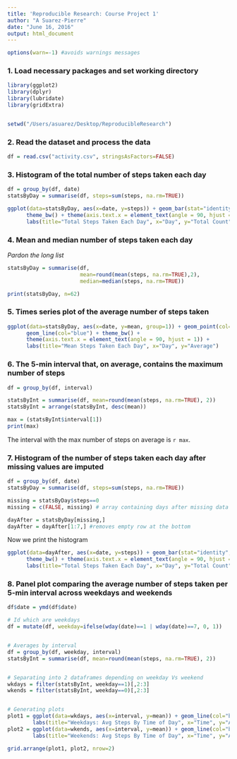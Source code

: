 ```yaml
---
title: 'Reproducible Research: Course Project 1'
author: "A Suarez-Pierre"
date: "June 16, 2016"
output: html_document
---
```


```r
options(warn=-1) #avoids warnings messages
```

### 1. Load necessary packages and set working directory
```r
library(ggplot2)
library(dplyr)
library(lubridate)
library(gridExtra)


setwd("/Users/asuarez/Desktop/ReproducibleResearch")
```


### 2. Read the dataset and process the data
```r
df = read.csv("activity.csv", stringsAsFactors=FALSE)
```



### 3. Histogram of the total number of steps taken each day
```r
df = group_by(df, date)
statsByDay = summarise(df, steps=sum(steps, na.rm=TRUE))

ggplot(data=statsByDay, aes(x=date, y=steps)) + geom_bar(stat="identity", fill="blue") + 
      theme_bw() + theme(axis.text.x = element_text(angle = 90, hjust = 1)) + 
      labs(title="Total Steps Taken Each Day", x="Day", y="Total Count")
```


### 4. Mean and median number of steps taken each day
*Pardon the long list*
```r
statsByDay = summarise(df, 
                       mean=round(mean(steps, na.rm=TRUE),2), 
                       median=median(steps, na.rm=TRUE))

print(statsByDay, n=62)
```


### 5. Times series plot of the average number of steps taken 
```r
ggplot(data=statsByDay, aes(x=date, y=mean, group=1)) + geom_point(col="blue") + 
      geom_line(col="blue") + theme_bw() + 
      theme(axis.text.x = element_text(angle = 90, hjust = 1)) + 
      labs(title="Mean Steps Taken Each Day", x="Day", y="Average")
```


### 6. The 5-min interval that, on average, contains the maximum number of steps
```r
df = group_by(df, interval)

statsByInt = summarise(df, mean=round(mean(steps, na.rm=TRUE), 2))
statsByInt = arrange(statsByInt, desc(mean))

max = (statsByInt$interval[1])
print(max)
```

The interval with the max number of steps on average is `r max`.


### 7. Histogram of the number of steps taken each day after missing values are imputed
```r
df = group_by(df, date)
statsByDay = summarise(df, steps=sum(steps, na.rm=TRUE))

missing = statsByDay$steps==0
missing = c(FALSE, missing) # array containing days after missing data

dayAfter = statsByDay[missing,]
dayAfter = dayAfter[1:7,] #removes empty row at the bottom
```

Now we print the histogram
```r
ggplot(data=dayAfter, aes(x=date, y=steps)) + geom_bar(stat="identity", fill="blue") + 
      theme_bw() + theme(axis.text.x = element_text(angle = 90, hjust = 1)) + 
      labs(title="Total Steps Taken Each Day", x="Day", y="Total Count")
```


### 8. Panel plot comparing the average number of steps taken per 5-min interval across weekdays and weekends
```r
df$date = ymd(df$date)

# Id which are weekdays 
df = mutate(df, weekday=ifelse(wday(date)==1 | wday(date)==7, 0, 1)) 


# Averages by interval 
df = group_by(df, weekday, interval)
statsByInt = summarise(df, mean=round(mean(steps, na.rm=TRUE), 2))


# Separating into 2 dataframes depending on weekday Vs weekend
wkdays = filter(statsByInt, weekday==1)[,2:3]
wkends = filter(statsByInt, weekday==0)[,2:3]


# Generating plots
plot1 = ggplot(data=wkdays, aes(x=interval, y=mean)) + geom_line(col="blue") + theme_bw() + 
        labs(title="Weekdays: Avg Steps By Time of Day", x="Time", y="Average")
plot2 = ggplot(data=wkends, aes(x=interval, y=mean)) + geom_line(col="blue") + theme_bw() + 
        labs(title="Weekends: Avg Steps By Time of Day", x="Time", y="Average")

grid.arrange(plot1, plot2, nrow=2)
```

